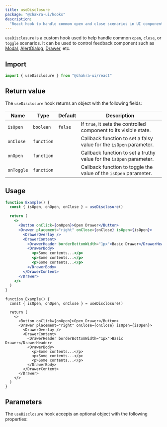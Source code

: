 ```yaml
---
title: useDisclosure
package: "@chakra-ui/hooks"
description:
  "React hook to handle common open and close scenarios in UI components"
---
```


`useDisclosure` is a custom hook used to help handle common `open`, `close`, or
`toggle` scenarios. It can be used to control feedback component such as
[Modal](/docs/overlay/modal), [AlertDialog](/docs/overlay/alert-dialog),
[Drawer](/docs/overlay/drawer), etc.

## Import

```js
import { useDisclosure } from "@chakra-ui/react"
```

## Return value

The `useDisclosure` hook returns an object with the following fields:

| Name       | Type       | Default | Description                                                         |
| ---------- | ---------- | ------- | ------------------------------------------------------------------- |
| `isOpen`   | `boolean`  | `false` | If `true`, it sets the controlled component to its visible state.   |
| `onClose`  | `function` |         | Callback function to set a falsy value for the `isOpen` parameter.  |
| `onOpen`   | `function` |         | Callback function to set a truthy value for the `isOpen` parameter. |
| `onToggle` | `function` |         | Callback function to toggle the value of the `isOpen` parameter.    |

## Usage

```jsx
function Example() {
  const { isOpen, onOpen, onClose } = useDisclosure()

  return (
    <>
      <Button onClick={onOpen}>Open Drawer</Button>
      <Drawer placement="right" onClose={onClose} isOpen={isOpen}>
        <DrawerOverlay />
        <DrawerContent>
          <DrawerHeader borderBottomWidth="1px">Basic Drawer</DrawerHeader>
          <DrawerBody>
            <p>Some contents...</p>
            <p>Some contents...</p>
            <p>Some contents...</p>
          </DrawerBody>
        </DrawerContent>
      </Drawer>
    </>
  )
}
```

```tsx
function Example() {
  const { isOpen, onOpen, onClose } = useDisclosure()

  return (
    <>
      <Button onClick={onOpen}>Open Drawer</Button>
      <Drawer placement="right" onClose={onClose} isOpen={isOpen}>
        <DrawerOverlay />
        <DrawerContent>
          <DrawerHeader borderBottomWidth="1px">Basic Drawer</DrawerHeader>
          <DrawerBody>
            <p>Some contents...</p>
            <p>Some contents...</p>
            <p>Some contents...</p>
          </DrawerBody>
        </DrawerContent>
      </Drawer>
    </>
  )
}
```

## Parameters

The `useDisclosure` hook accepts an optional object with the following
properties:

<PropsTable of="useDisclosure" />
